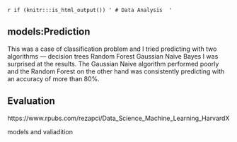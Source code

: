 `r if (knitr:::is_html_output()) '
# Data Analysis 
'`

## models:Prediction

This was a case of classification problem and I tried predicting with two algorithms —
decision trees
Random Forest
Gaussian Naive Bayes
I was surprised at the results. The Gaussian Naive algorithm performed poorly and the Random Forest on the other hand was consistently predicting with an accuracy of more than 80%.

## Evaluation 

https://www.rpubs.com/rezapci/Data_Science_Machine_Learning_HarvardX

models and valiadition
